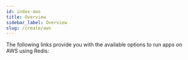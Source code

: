 ```yaml
---
id: index-aws
title: Overview
sidebar_label: Overview
slug: /create/aws
---
```



The following links provide you with the available options to run apps on AWS using Redis:

<div class="row">
  <div class="col">
    <RedisCard
      title="Redis on AWS"
      description="Create a Redis database on AWS"
      page="/create/aws/redis-on-aws"
    />
  </div>
  <div class="col">
    <RedisCard
      title="How to Build a Slack Bot to Retrieve Lost Files Using AWS S3 and Search"
      description="Building a Slack Bot to Retrieve Lost Files Using AWS S3 and Search"
      page="/create/aws/slackbot"
    />
  </div>
  <div class="col">
    <RedisCard
      title="How to Deploy and Manage Redis Database on AWS Using Terraform"
      description="Using Terraform to Deploy and Manage Redis Database on AWS"
      page="/create/aws/terraform"
    />
  </div>
</div>

 <div class="row">
 <div class="col">
     <RedisCard
        title="How to Build a Real-Time Bidding Platform using NodeJS, AWS Lambda and Redis"
        description="Learn how to build a Real-Time Bidding Platform using NodeJS, AWS Lambda and Redis"
        page="/create/aws/bidding-on-aws"
        />
 </div>
 <div class="col">
     <RedisCard
        title="How to migrate your database from AWS Elasticache to Redis without any downtime"
        description="Migrating Your Database from AWS Elasticache to Redis usin RIOT tool"
        page="/create/aws/import/database-migration-aws-elasticache-redis-enterprise-cloud"
        />
 </div>

 <div class="col">
     <RedisCard
        title="How to Build a Real-Time Chat application on AWS using Python and Redis"
        description="Building a Real-Time Chat application on AWS using Flask and Redis"
        page="/create/aws/chatapp"
        />
 </div>
 </div>
 <div class="row">
 <div class="col">
     <RedisCard
        title="How to Build and Deploy Your Own Analytics Dashboard using NodeJS and Redis on the AWS Platform"
        description="Learn how to Build and Deploy Your Own Analytics Dashboard using NodeJS, AWS Lambda and Redis"
        page="/create/aws/analytics-using-aws"
        />
 </div>

 </div>
